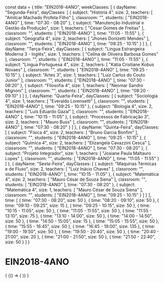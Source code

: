 const data = {
  title: "EIN2018-4ANO",
  weekClasses: [
    {
      dayName: "Segunda-Feira",
      dayClasses: [
        {
          subject: "História 4",
          size: 2,
          teachers: [
            "Amilcar Machado Profeta Filho"
          ],
          classroom: "",
          students: [
            "EIN2018-4ANO"
          ],
          time: "07:30 - 08:20"
        },
        {
          subject: "Manutenção Industrial e Gestão da Produção",
          size: 1,
          teachers: [
            "Cesar Gomes de Freitas"
          ],
          classroom: "",
          students: [
            "EIN2018-4ANO"
          ],
          time: "11:05 - 11:55"
        },
        {
          subject: "Geografia 4",
          size: 2,
          teachers: [
            "Jhones Donizetti Mendes"
          ],
          classroom: "",
          students: [
            "EIN2018-4ANO"
          ],
          time: "09:25 - 10:15"
        }
      ]
    },
    {
      dayName: "Terça-Feira",
      dayClasses: [
        {
          subject: "Lingua Estrangeira Moderna 3 - Inglês",
          size: 1,
          teachers: [
            "Celina de Oliveira Barbosa Gomes"
          ],
          classroom: "",
          students: [
            "EIN2018-4ANO"
          ],
          time: "11:05 - 11:55"
        },
        {
          subject: "Lingua Portuguesa 4",
          size: 2,
          teachers: [
            "Kátia Cristiane Kobus Novaes"
          ],
          classroom: "",
          students: [
            "EIN2018-4ANO"
          ],
          time: "09:25 - 10:15"
        },
        {
          subject: "Artes 3",
          size: 1,
          teachers: [
            "Luiz Carlos do Couto Junior"
          ],
          classroom: "",
          students: [
            "EIN2018-4ANO"
          ],
          time: "07:30 - 08:20"
        },
        {
          subject: "Filosofia 4",
          size: 1,
          teachers: [
            "Neomar Sandro Mignoni"
          ],
          classroom: "",
          students: [
            "EIN2018-4ANO"
          ],
          time: "08:20 - 09:10"
        }
      ]
    },
    {
      dayName: "Quarta-Feira",
      dayClasses: [
        {
          subject: "Sociologia 4",
          size: 1,
          teachers: [
            "Everaldo Lorensetti"
          ],
          classroom: "",
          students: [
            "EIN2018-4ANO"
          ],
          time: "09:25 - 10:15"
        },
        {
          subject: "Biologia 4",
          size: 2,
          teachers: [
            "Luis Eduardo Gazal"
          ],
          classroom: "",
          students: [
            "EIN2018-4ANO"
          ],
          time: "10:15 - 11:05"
        },
        {
          subject: "Processos de Fabricação 3",
          size: 2,
          teachers: [
            "Mauro Buss"
          ],
          classroom: "",
          students: [
            "EIN2018-4ANO"
          ],
          time: "07:30 - 08:20"
        }
      ]
    },
    {
      dayName: "Quinta-Feira",
      dayClasses: [
        {
          subject: "Física 4",
          size: 2,
          teachers: [
            "Bruno Garcia Bonfim"
          ],
          classroom: "",
          students: [
            "EIN2018-4ANO"
          ],
          time: "09:25 - 10:15"
        },
        {
          subject: "Química 4",
          size: 2,
          teachers: [
            "Elizangela Cavazzini Cesca"
          ],
          classroom: "",
          students: [
            "EIN2018-4ANO"
          ],
          time: "07:30 - 08:20"
        },
        {
          subject: "Projeto Integrador",
          size: 1,
          teachers: [
            "Josiane Paula Maltauro Lopes"
          ],
          classroom: "",
          students: [
            "EIN2018-4ANO"
          ],
          time: "11:05 - 11:55"
        }
      ]
    },
    {
      dayName: "Sexta-Feira",
      dayClasses: [
        {
          subject: "Máquinas Térmicas e de Fluxo",
          size: 2,
          teachers: [
            "Luiz Inácio Chaves"
          ],
          classroom: "",
          students: [
            "EIN2018-4ANO"
          ],
          time: "10:15 - 11:05"
        },
        {
          subject: "Matemática 4",
          size: 2,
          teachers: [
            "Mauro César de Souza Siena"
          ],
          classroom: "",
          students: [
            "EIN2018-4ANO"
          ],
          time: "07:30 - 08:20"
        },
        {
          subject: "Matemática 4",
          size: 1,
          teachers: [
            "Mauro César de Souza Siena"
          ],
          classroom: "",
          students: [
            "EIN2018-4ANO"
          ],
          time: "09:25 - 10:15"
        }
      ]
    }
  ],
  time: [
    {
      time: "07:30 - 08:20",
      size: 50
    },
    {
      time: "08:20 - 09:10",
      size: 50
    },
    {
      time: "09:10 - 09:25",
      size: 15
    },
    {
      time: "09:25 - 10:15",
      size: 50
    },
    {
      time: "10:15 - 11:05",
      size: 50
    },
    {
      time: "11:05 - 11:55",
      size: 50
    },
    {
      time: "11:55 - 13:10",
      size: 75
    },
    {
      time: "13:10 - 14:00",
      size: 50
    },
    {
      time: "14:00 - 14:50",
      size: 50
    },
    {
      time: "14:50 - 15:05",
      size: 15
    },
    {
      time: "15:05 - 15:55",
      size: 50
    },
    {
      time: "15:55 - 16:45",
      size: 50
    },
    {
      time: "16:45 - 19:00",
      size: 135
    },
    {
      time: "19:00 - 19:50",
      size: 50
    },
    {
      time: "19:50 - 20:40",
      size: 50
    },
    {
      time: "20:40 - 21:00",
      size: 20
    },
    {
      time: "21:00 - 21:50",
      size: 50
    },
    {
      time: "21:50 - 22:40",
      size: 50
    }
  ]
}

# EIN2018-4ANO

<div>
  {
    <BrowserOnly>
      {() => (
        <Grid
          title={data.title}
          weekClasses={data.weekClasses}
          time={data.time}
        />
      )}
    </BrowserOnly>
  }
</div>
